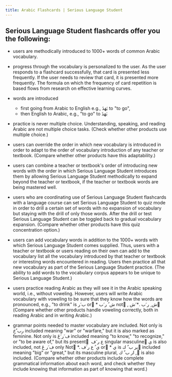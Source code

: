 ```yaml
---
title: Arabic Flashcards | Serious Language Student
---
```


## Serious Language Student flashcards offer you the following:
          
- users are methodically introduced to 1000+ words of common Arabic
vocabulary.

- progress through the vocabulary is personalized to the user. As
the user responds to a flashcard successfully, that card is
presented less frequently. If the user needs to review that card,
it is presented more frequently. The formula on which the
frequency of card repetition is based flows from research on
effective learning curves.

- words are introduced
    - first going from Arabic to English e.g., <span className="text-3xl">بَهَذَ</span> to "to go",
    - then English to Arabic, e.g., "to go" to <span className="text-3xl">بَهَذَ</span>

- practice is never multiple choice. Understanding, speaking, and
reading Arabic are not multiple choice tasks. (Check whether other
products use multiple choice.)

- users can override the order in which new vocabulary is introduced
in order to adapt to the order of vocabulary introduction of any
teacher or textbook. (Compare whether other products have this
adaptability.)

- users can combine a teacher or textbook's order of introducing new
words with the order in which Serious Language Student introduces
them by allowing Serious Language Student methodically to expand
beyond the teacher or textbook, if the teacher or textbook words
are being mastered well.

- users who are coordinating use of Serious Language Student
flashcards with a language course can set Serious Language Student
to quiz mode in order to drill a certain set of words with no
expansion of vocabulary but staying with the drill of only those
words. After the drill or test Serious Language Student can be
toggled back to gradual vocabulary expansion. (Compare whether
other products have this quiz concentration option.)

- users can add vocabulary words in addition to the 1000+ words with
which Serious Language Student comes supplied. Thus, users with a
teacher or textbook or users reading on their own can add to the
vocabulary list all the vocabulary introduced by that teacher or
textbook or interesting words encountered in reading. Users then
practice all that new vocabulary as part of the Serious Language
Student practice. (The ability to add words to the vocabulary
corpus appears to be unique to Serious Language Student.)

- users practice reading Arabic as they will see it in the Arabic
speaking world, i.e., without voweling. However, users will write
Arabic vocabulary with voweling to be sure that they know how the
words are pronounced, e.g., "to drink" is ب َر orَ * ش ُ ر َب notَ
, ش ِ ر َب .* َش َ (Compare whether other products handle voweling
correctly, both in reading Arabic and in writing Arabic.)

- grammar points needed to master vocabulary are included. Not only
is رب ٌحَ included meaning "war" or "warfare," but it is also
marked as feminine. Not only is ف َر َعَ included meaning "to
know," "to recognize," or "to be aware of," but its present ِ ع ر
َف singular masculine َي is also included, not ف َر عَ only Notَ
*. ي ُ ع ر َف orَ * ي is ير ب ٌ ك َincluded meaning "big" or
"great," but its masculine plural, ار ب ٌ ك , ِis also included.
(Compare whether other products include complete grammatical
information about each word, and check whether they include
knowing that information as part of knowing that word.)
